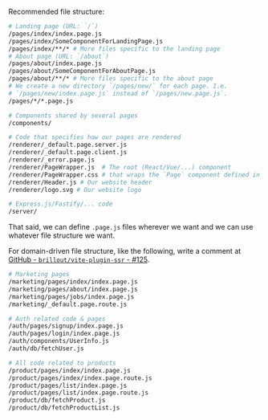 
<TourRecommendation />

Recommended file structure:

```bash
# Landing page (URL: `/`)
/pages/index/index.page.js
/pages/index/SomeComponentForLandingPage.js
/pages/index/**/* # More files specific to the landing page
# About page (URL: `/about`)
/pages/about/index.page.js
/pages/about/SomeComponentForAboutPage.js
/pages/about/**/* # More files specific to the about page
# We create a new directory `/pages/new/` for each page. I.e.
# `/pages/new/index.page.js` instead of `/pages/new.page.js`.
/pages/*/*.page.js

# Components shared by several pages
/components/

# Code that specifies how our pages are rendered
/renderer/_default.page.server.js
/renderer/_default.page.client.js
/renderer/_error.page.js
/renderer/PageWrapper.js  # The root (React/Vue/...) component
/renderer/PageWrapper.css # that wraps the `Page` component defined in `/pages/**/*.page.js`.
/renderer/Header.js # Our website header
/renderer/logo.svg # Our website logo

# Express.js/Fastify/... code
/server/
```

That said, we can define `.page.js` files wherever we want and we can use whatever file structure we want.

For domain-driven file structure, like the following, write a comment at [GitHub - `brillout/vite-plugin-ssr` - #125](https://github.com/brillout/vite-plugin-ssr/issues/125).

```bash
# Marketing pages
/marketing/pages/index/index.page.js
/marketing/pages/about/index.page.js
/marketing/pages/jobs/index.page.js
/marketing/_default.page.route.js

# Auth related code & pages
/auth/pages/signup/index.page.js
/auth/pages/login/index.page.js
/auth/components/UserInfo.js
/auth/db/fetchUser.js

# All code related to products
/product/pages/index/index.page.js
/product/pages/index/index.page.route.js
/product/pages/list/index.page.js
/product/pages/list/index.page.route.js
/product/db/fetchProduct.js
/product/db/fetchProductList.js
```

